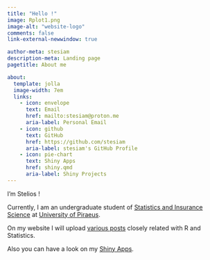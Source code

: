 ```yaml
---
title: "Hello !"
image: Rplot1.png
image-alt: "website-logo"
comments: false
link-external-newwindow: true

author-meta: stesiam
description-meta: Landing page
pagetitle: About me

about:
  template: jolla
  image-width: 7em
  links:
    - icon: envelope
      text: Email
      href: mailto:stesiam@proton.me
      aria-label: Personal Email
    - icon: github
      text: GitHub
      href: https://github.com/stesiam
      aria-label: stesiam's GitHub Profile
    - icon: pie-chart
      text: Shiny Apps
      href: shiny.qmd
      aria-label: Shiny Projects
---
```

I'm Stelios !

Currently, I am an undergraduate student of [Statistics and Insurance Science](https://www.unipi.gr/unipi/en/sta-home-en.html) at [University of Piraeus](https://www.unipi.gr/unipi/en/).

On my website I will upload [various posts](posts.html) closely related with R and Statistics.

Also you can have a look on my [Shiny Apps](shiny.qmd).